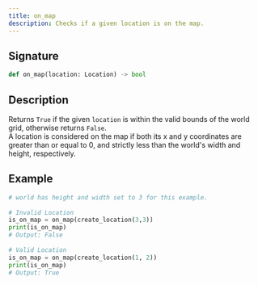 ```yaml
---
title: on_map
description: Checks if a given location is on the map.
---
```


## Signature

```py
def on_map(location: Location) -> bool 
```

## Description

Returns `True` if the given `location` is within the valid bounds of the world grid, otherwise returns `False`.  
A location is considered on the map if both its x and y coordinates are greater than or equal to 0, and strictly
less than the world's width and height, respectively.

## Example

```py
# world has height and width set to 3 for this example.
 
# Invalid Location
is_on_map = on_map(create_location(3,3))
print(is_on_map)
# Output: False
 
# Valid Location
is_on_map = on_map(create_location(1, 2))
print(is_on_map)
# Output: True
```

